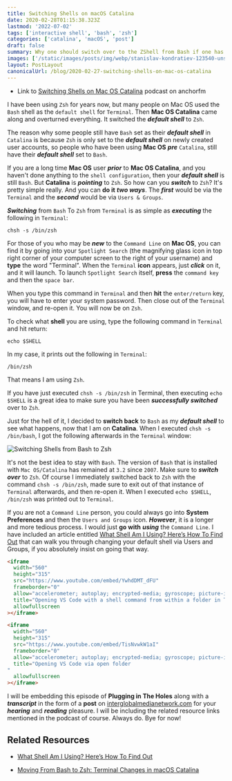 ```yaml
---
title: Switching Shells on macOS Catalina
date: 2020-02-28T01:15:38.323Z
lastmod: '2022-07-02'
tags: ['interactive shell', 'bash', 'zsh']
categories: ['catalina', 'macOS', 'post']
draft: false
summary: Why one should switch over to the ZShell from Bash if one has macOS Catalina installed on their machine.
images: ['/static/images/posts/img/webp/stanislav-kondratiev-123540-unsplash.webp']
layout: PostLayout
canonicalUrl: /blog/2020-02-27-switching-shells-on-mac-os-catalina
---
```


- Link to
  [Switching Shells on Mac OS Catalina](https://anchor.fm/maria-campbell/episodes/Switching-Shells-on-Mac-OS-Catalina-eb4btl)
  podcast on anchorfm

I have been using `Zsh` for years now, but many people on Mac OS used the `Bash`
shell as the `default shell` for `Terminal`. Then **Mac OS Catalina** came along
and overturned everything. It switched the **_default shell_** to `Zsh`.

The reason why some people still have `Bash` set as their **_default shell_** in
`Catalina` is because `Zsh` is only set to the **_default shell_** on newly
created user accounts, so people who have been using **Mac OS** **_pre_**
`Catalina`, still have their **_default shell_** set to `Bash`.

If you are a long time **Mac OS** user **_prior_** to **Mac OS Catalina**, and
you haven't done anything to the `shell configuration`, then your **_default
shell_** is still `Bash`. But **Catalina** is **_pointing_** to `Zsh`. So how
can you **_switch_** to `Zsh`? It's pretty simple really. And you can **do it**
**_two ways_**. The **_first_** would be via the `Terminal` and the **_second_**
would be via `Users & Groups`.

**_Switching_** from `Bash` To `Zsh` from `Terminal` is as simple as
**_executing_** the following in `Terminal`:

```shell
chsh -s /bin/zsh
```

For those of you who may be **_new_** to the `Command Line` on **Mac OS**, you
can find it by going into your `Spotlight Search` (the magnifying glass icon in
top right corner of your computer screen to the right of your username) and
**type** the word "Terminal". When the `Terminal` **icon** appears, just
**_click_** on it, and it will launch. To launch `Spotlight Search` itself,
**press** the `command key` and then the `space bar`.

When you type this command in `Terminal` and then **hit** the `enter/return`
key, you will have to enter your system password. Then close out of the
`Terminal` window, and re-open it. You will now be on `Zsh`.

To check what **shell** you are using, type the following command in `Terminal`
and hit return:

```shell
echo $SHELL
```

In my case, it prints out the following in `Terminal`:

```shell
/bin/zsh
```

That means I am using `Zsh`.

If you have just executed `chsh -s /bin/zsh` in Terminal, then executing
`echo $SHELL` is a great idea to make sure you have been **_successfully
switched_** over to `Zsh`.

Just for the hell of it, I decided to **switch back** to `Bash` as my **_default
shell_** to see what happens, now that I am on **Catalina**. When I executed
`chsh -s /bin/bash`, I got the following afterwards in the `Terminal` window:

![Switching Shells from Bash to Zsh](/static/images/posts/img/webp/zsh-to-bash-catalina.webp)

It's not the best idea to stay with `Bash`. The version of `Bash` that is
installed with `Mac OS/Catalina` has remained at `3.2` since `2007`. Make sure
to **_switch over_** to `Zsh`. Of course I immediately switched back to `Zsh`
with the command `chsh -s /bin/zsh`, made sure to exit out of that instance of
`Terminal` afterwards, and then re-open it. When I executed `echo $SHELL`,
`/bin/zsh` was printed out to `Terminal`.

If you are not a `Command Line` person, you could always go into **System
Preferences** and then the `Users and Groups` icon. **_However_**, it is a
longer and more tedious process. I would just **go with** **_using_** the
`Command Line`. I have included an article entitled
[What Shell Am I Using? Here’s How To Find Out](https://osxdaily.com/2009/09/25/what-shell-am-i-using/)
that can walk you through changing your default shell via Users and Groups, if
you absolutely insist on going that way.

```html
<iframe
  width="560"
  height="315"
  src="https://www.youtube.com/embed/YwhdDMT_dFU"
  frameborder="0"
  allow="accelerometer; autoplay; encrypted-media; gyroscope; picture-in-picture"
  title="Opening VS Code with a shell command from within a folder in Terminal"
  allowfullscreen
></iframe>

<iframe
  width="560"
  height="315"
  src="https://www.youtube.com/embed/TisNvwkW1aI"
  frameborder="0"
  allow="accelerometer; autoplay; encrypted-media; gyroscope; picture-in-picture"
  title="Opening VS Code via open folder
"
  allowfullscreen
></iframe>
```

I will be embedding this episode of **Plugging in The Holes** along with a
**_transcript_** in the form of a **post** on
[interglobalmedianetwork.com](https://www.interglobalmedianetwork.com/) for your
**_hearing_** and **_reading_** pleasure. I will be including the related
resource links mentioned in the podcast of course. Always do. Bye for now!

## Related Resources

- [What Shell Am I Using? Here’s How To Find Out](https://osxdaily.com/2009/09/25/what-shell-am-i-using/)

- [Moving From Bash to Zsh: Terminal Changes in macOS Catalina](https://blog.macsales.com/56921-moving-from-bash-to-zsh-terminal-changes-in-macos-catalina/)
